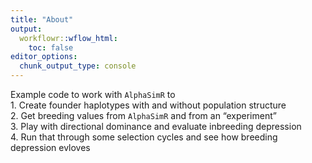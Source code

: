 ```yaml
---
title: "About"
output:
  workflowr::wflow_html:
    toc: false
editor_options:
  chunk_output_type: console
---
```


Example code to work with `AlphaSimR` to  
1. Create founder haplotypes with and without population structure  
2. Get breeding values from `AlphaSimR` and from an "experiment"  
3. Play with directional dominance and evaluate inbreeding depression  
4. Run that through some selection cycles and see how breeding depression evloves  

